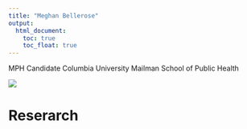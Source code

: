 ```yaml
---
title: "Meghan Bellerose"
output: 
  html_document:
    toc: true
    toc_float: true
---
```


MPH Candidate
Columbia University Mailman School of Public Health

<img src ="images/meghan.jpg" style = width:75%">

# Reserarch

